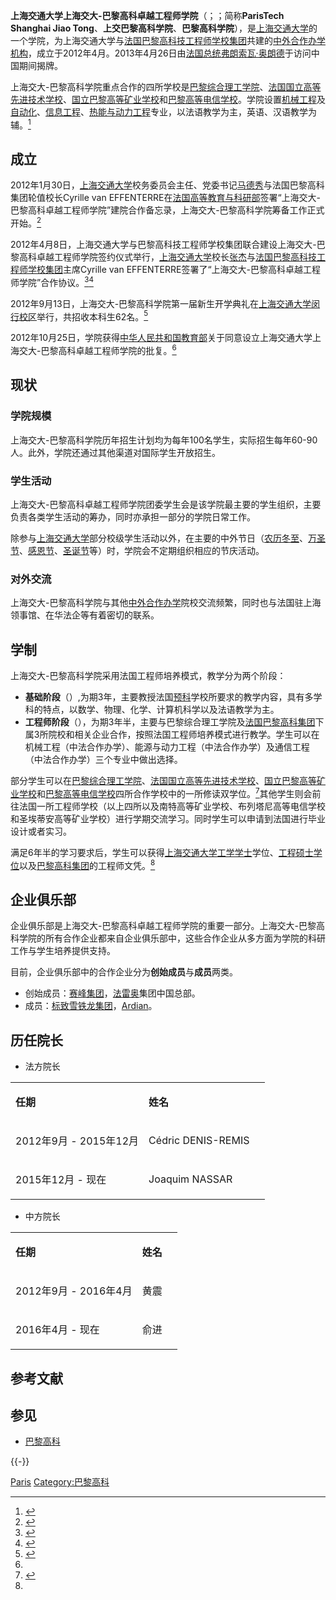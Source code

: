 {{Infobox University Department
|名称            = 上海交通大学上海交大-巴黎高科卓越工程师学院
|其他名称        = '''{{lang|en|SJTU-Paris Tech Elite Institute of Technology}}'''{{en}}
{{lang|fr|École d'Ingénieur SJTU-ParisTech}}'''{{fr}}
|徽标            =
|徽标说明        =
|图像名称        =SJTU-ParisTech.JPG
|图像大小        =
|图像说明        =
|拉丁名称        =
|隶属            = [[上海交通大学|上海交通大学]]
|建立时间        = 2012年
|关闭时间        =
|类型            = [[中外合作办学|中外合作办学]]学院
|下属            =
|主管官员        =
|主席            =
|院长            = 俞进、Joaquim NASSAR
|副院长          = 刘增路、马艺馨
|系主任          =
|所长            =
|部长            =
|主任            =
|党委书记        = 刘增路
|头衔            =
|头衔人名        =
|教师            =
|员工            =
|学生            =
|本科生          = 
|研究生          =
|博士生          =
|其他学生        =
|地址            = {{CHN}}[[上海市|上海市]][[闵行区|闵行区]][[上海交通大学闵行校区|上海交通大学闵行校区]]
|国家            =  中国
|省              =
|市              = 上海市
|坐标            =
|网址            = http://speit.sjtu.edu.cn
|标志            =
|脚注            =
}}

'''上海交通大学上海交大-巴黎高科卓越工程师学院'''（{{lang-en|'''SJTU-ParisTech Elite Institute of Technology'''}}；{{lang-fr|'''École d'Ingénieur SJTU-ParisTech'''}}；简称'''ParisTech Shanghai Jiao Tong'''、'''上交巴黎高科学院'''、'''巴黎高科学院'''），是[[上海交通大学|上海交通大学]]的一个学院，为上海交通大学与[[巴黎高科|法国巴黎高科技工程师学校集团]]共建的[[中外合作办学机构|中外合作办学机构]]，成立于2012年4月。2013年4月26日由[[法国总统|法国总统]][[弗朗索瓦·奥朗德|弗朗索瓦·奥朗德]]于访问中国期间揭牌。

上海交大-巴黎高科学院重点合作的四所学校是[[巴黎综合理工学院|巴黎综合理工学院]]、[[法国国立高等先进技术学校|法国国立高等先进技术学校]]、[[国立巴黎高等矿业学校|国立巴黎高等矿业学校]]和[[巴黎高等电信学校|巴黎高等电信学校]]。学院设置[[机械工程|机械工程]]及[[自动化|自动化]]、[[信息工程|信息工程]]、[[热能与动力工程|热能与动力工程]]专业，以法语教学为主，英语、汉语教学为辅。<ref name="BasicInfo">{{cite web |language=zh-hans |url=http://speit.sjtu.edu.cn/index!list.html?single=1&sideNav=9 |title=学院概况 |publisher=上海交大-巴黎高科卓越工程师学院 |accessdate=2015-01-07 |archive-date=2020-11-04 |archive-url=https://web.archive.org/web/20201104030340/http://speit.sjtu.edu.cn/index!list.html?single=1&sideNav=9 }}</ref>

==成立==
2012年1月30日，[[上海交通大学|上海交通大学]]校务委员会主任、党委书记[[马德秀|马德秀]]与法国巴黎高科集团轮值校长Cyrille van EFFENTERRE在[[法国高等教育与科研部|法国高等教育与科研部]]签署“上海交大-巴黎高科卓越工程师学院”建院合作备忘录，上海交大-巴黎高科学院筹备工作正式开始。<ref>{{cite web |language=zh-hans |url=http://www.shedunews.com/zixun/shanghai/gaodeng/2012/02/06/3915.html |title=上海交大联手巴黎高科 共育卓越工程师 |publisher=上海教育新闻网 |date=2012-02-06 |accessdate=2015-01-07 |archive-url=https://web.archive.org/web/20160309181541/http://shedunews.com/zixun/shanghai/gaodeng/2012/02/06/3915.html |archive-date=2016-03-09 |dead-url=yes }}</ref>

2012年4月8日，上海交通大学与巴黎高科技工程师学校集团联合建设上海交大-巴黎高科卓越工程师学院签约仪式举行，[[上海交通大学|上海交通大学]]校长[[张杰_(学者)|张杰]]与[[法国巴黎高科技工程师学校集团|法国巴黎高科技工程师学校集团]]主席Cyrille van EFFENTERRE签署了“上海交大-巴黎高科卓越工程师学院”合作协议。<ref>{{cite web |language=zh-hans |url=http://news.sjtu.edu.cn/info/1002/112884.htm |title=上海交大-巴黎高科卓越工程师学院签约仪式举行 |publisher=上海交通大学新闻网 |date=2012-04-08 |accessdate=2015-01-07 |archive-url=https://web.archive.org/web/20150107141103/http://news.sjtu.edu.cn/info/1002/112884.htm |archive-date=2015-01-07 |dead-url=yes }}</ref><ref>{{cite web |language=zh-hans |url=http://sh.eastday.com/m/20120411/u1a6480026.html |title=上海交大-巴黎高科卓越工程师学院签约仪式在沪举行 |publisher=东方网 |date=2012-04-11 |accessdate=2015-01-07 |archive-date=2016-11-05 |archive-url=https://web.archive.org/web/20161105184848/http://sh.eastday.com/m/20120411/u1a6480026.html }}</ref>

2012年9月13日，上海交大-巴黎高科学院第一届新生开学典礼在[[上海交通大学|上海交通大学]][[上海交通大学闵行校区|闵行校区]]举行，共招收本科生62名。<ref>{{cite web |language=zh-hans |url=http://news.sjtu.edu.cn/info/1021/128261.htm |title=上海交大-巴黎高科卓越工程师学院开学典礼隆重举行 |publisher=上海交通大学新闻网 |date=2012-09-14 |accessdate=2015-01-07 |archive-url=https://web.archive.org/web/20160304191818/http://news.sjtu.edu.cn/info/1021/128261.htm |archive-date=2016-03-04 |dead-url=yes }}</ref>

2012年10月25日，学院获得[[中华人民共和国教育部|中华人民共和国教育部]]关于同意设立上海交通大学上海交大-巴黎高科卓越工程师学院的批复。<ref name="BasicInfo" />

==现状==
===学院规模===
上海交大-巴黎高科学院历年招生计划均为每年100名学生，实际招生每年60-90人。此外，学院还通过其他渠道对国际学生开放招生。

===学生活动===
上海交大-巴黎高科卓越工程师学院团委学生会是该学院最主要的学生组织，主要负责各类学生活动的筹办，同时亦承担一部分的学院日常工作。

除参与[[上海交通大学|上海交通大学]]部分校级学生活动以外，在主要的中外节日（[[冬至|农历冬至]]、[[万圣节|万圣节]]、[[感恩节|感恩节]]、[[圣诞节|圣诞节]]等）时，学院会不定期组织相应的节庆活动。

===对外交流===
上海交大-巴黎高科学院与其他[[中外合作办学|中外合作办学]]院校交流频繁，同时也与法国驻上海领事馆、在华法企等有着密切的联系。

==学制==
上海交大-巴黎高科学院采用法国工程师培养模式，教学分为两个阶段：
* '''基础阶段'''（{{lang-fr|Cycle fondamental}}）,为期3年，主要教授法国[[预科|预科]]学校所要求的教学内容，具有多学科的特点，以数学、物理、化学、计算机科学以及法语教学为主。
* '''工程师阶段'''（{{lang-fr|Cycle d'ingénieur}}），为期3年半，主要与巴黎综合理工学院及[[巴黎高科|法国巴黎高科集团]]下属3所院校和相关企业合作，按照法国工程师培养模式进行教学。学生可以在机械工程（中法合作办学）、能源与动力工程（中法合作办学）及通信工程（中法合作办学）三个专业中做出选择。

部分学生可以在[[巴黎综合理工学院|巴黎综合理工学院]]、[[法国国立高等先进技术学校|法国国立高等先进技术学校]]、[[国立巴黎高等矿业学校|国立巴黎高等矿业学校]]和[[巴黎高等电信学校|巴黎高等电信学校]]四所合作学校中的一所修读双学位。<ref name="StudyPro">{{cite web|language=zh-hans|url=http://speit.sjtu.edu.cn/index!list.html?single=1&sideNav=63|title=培养计划|publisher=上海交大-巴黎高科卓越工程师学院|accessdate=2015-01-07|archive-date=2022-03-11|archive-url=https://web.archive.org/web/20220311170258/https://speit.sjtu.edu.cn/index!list.html?single=1&sideNav=63}}</ref>其他学生则会前往法国一所工程师学校（以上四所以及南特高等矿业学校、布列塔尼高等电信学校和圣埃蒂安高等矿业学校）进行学期交流学习。同时学生可以申请到法国进行毕业设计或者实习。

满足6年半的学习要求后，学生可以获得[[上海交通大学|上海交通大学]][[工学学士|工学学士]]学位、[[硕士学位|工程硕士学位]]以及[[巴黎高科|巴黎高科集团]]的工程师文凭。<ref name="StudyPro"/>

==企业俱乐部==
企业俱乐部是上海交大-巴黎高科卓越工程师学院的重要一部分。上海交大-巴黎高科学院的所有合作企业都来自企业俱乐部中，这些合作企业从多方面为学院的科研工作与学生培养提供支持。

目前，企业俱乐部中的合作企业分为'''创始成员'''与'''成员'''两类。
* 创始成员：[[赛峰集团|赛峰集团]]，[[法雷奥|法雷奥]]集团中国总部。
* 成员：[[标致雪铁龙集团|标致雪铁龙集团]]，[[Ardian|Ardian]]。

==历任院长==
* 法方院长
{| class="prettytable"
|-----
| '''任期''' || '''姓名'''
<td> 
|-----
| 2012年9月 - 2015年12月 || Cédric DENIS-REMIS
<td>
|-----
| 2015年12月 - 现在 || Joaquim NASSAR
<td>
|}
* 中方院长
{| class="prettytable"
|-----
| '''任期''' || '''姓名'''
<td> 
|-----
| 2012年9月 - 2016年4月 || 黄震
<td>
|-----
| 2016年4月 - 现在 || 俞进
<td>
|}

== 参考文献 ==
{{Reflist|2}}

== 参见 ==
{{Portal box|大学|上海|法国}}
* [[巴黎高科|巴黎高科]]

{{-}}
{{上海交通大学}}
{{中外合作办学}}

[[Category:上海交通大学院系|Paris]]
[[Category:巴黎高科|Category:巴黎高科]]